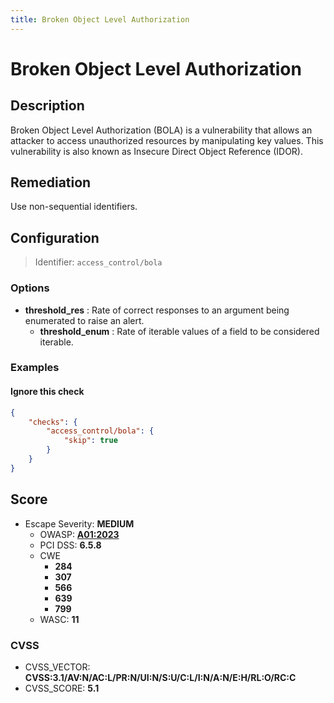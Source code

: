 ```yaml
---
title: Broken Object Level Authorization
---
```


# Broken Object Level Authorization

## Description

Broken Object Level Authorization (BOLA) is a vulnerability that allows an attacker to access unauthorized resources by manipulating key values.
This vulnerability is also known as Insecure Direct Object Reference (IDOR).


## Remediation

Use non-sequential identifiers.




## Configuration

> Identifier: `access_control/bola`

### Options

- **threshold_res** : Rate of correct responses to an argument being enumerated to raise an alert.
  - **threshold_enum** : Rate of iterable values of a field to be considered iterable.
  



### Examples



#### Ignore this check

```json
{
    "checks": {
        "access_control/bola": {
            "skip": true
        }
    }
}
```




## Score

- Escape Severity: **<span className="medium-severity">MEDIUM</span>**
  - OWASP: **[A01:2023](https://github.com/OWASP/API-Security/blob/master/editions/2023/en/0xa1-broken-object-level-authorization.md)**
  - PCI DSS: **6.5.8**
  - CWE
    - **284**
    - **307**
    - **566**
    - **639**
    - **799**
  - WASC: **11**
  
  

### CVSS

- CVSS_VECTOR: **CVSS:3.1/AV:N/AC:L/PR:N/UI:N/S:U/C:L/I:N/A:N/E:H/RL:O/RC:C**
- CVSS_SCORE: **5.1**

